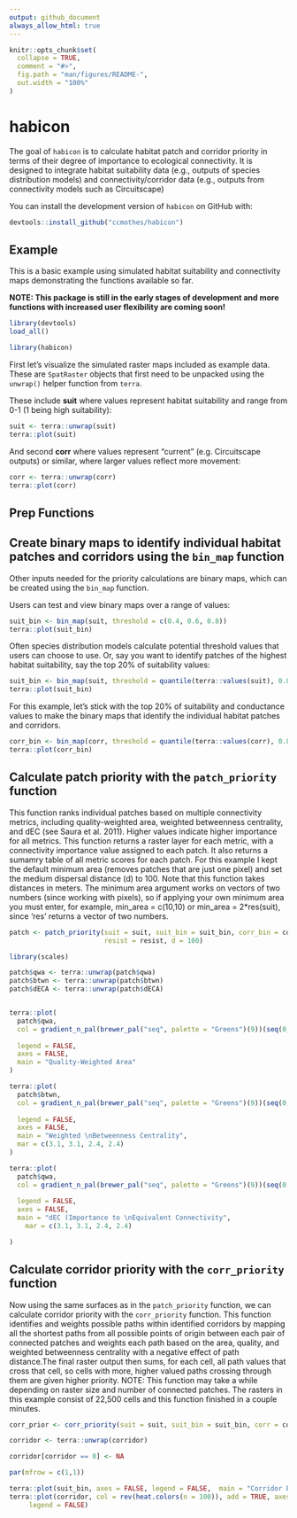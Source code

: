 ```yaml
---
output: github_document
always_allow_html: true
---
```


<!-- README.md is generated from README.Rmd. Please edit that file -->

```r
knitr::opts_chunk$set(
  collapse = TRUE,
  comment = "#>",
  fig.path = "man/figures/README-",
  out.width = "100%"
)
```

# **habicon**

<!-- badges: start -->

<!-- badges: end -->

The goal of `habicon` is to calculate habitat patch and corridor priority in terms of their degree of importance to ecological connectivity. It is designed to integrate habitat suitability data (e.g., outputs of species distribution models) and connectivity/corridor data (e.g., outputs from connectivity models such as Circuitscape)

You can install the development version of `habicon` on GitHub with:

```r
devtools::install_github("ccmothes/habicon")
```

## Example

This is a basic example using simulated habitat suitability and connectivity maps demonstrating the functions available so far.

**NOTE: This package is still in the early stages of development and more functions with increased user flexibility are coming soon!**

```r
library(devtools)
load_all()

```

```r
library(habicon)
```

First let's visualize the simulated raster maps included as example data. These are `SpatRaster` objects that first need to be unpacked using the `unwrap()` helper function from `terra`.

These include **suit** where values represent habitat suitability and range from 0-1 (1 being high suitability):

```r
suit <- terra::unwrap(suit)
terra::plot(suit)
```

And second **corr** where values represent "current" (e.g. Circuitscape outputs) or similar, where larger values reflect more movement:

```r
corr <- terra::unwrap(corr)
terra::plot(corr)
```

## Prep Functions

## Create binary maps to identify individual habitat patches and corridors using the `bin_map` function

Other inputs needed for the priority calculations are binary maps, which can be created using the `bin_map` function.

Users can test and view binary maps over a range of values:

```r
suit_bin <- bin_map(suit, threshold = c(0.4, 0.6, 0.8))
terra::plot(suit_bin)
```

Often species distribution models calculate potential threshold values that users can choose to use. Or, say you want to identify patches of the highest habitat suitability, say the top 20% of suitability values:

```r
suit_bin <- bin_map(suit, threshold = quantile(terra::values(suit), 0.8))
terra::plot(suit_bin)
```

For this example, let's stick with the top 20% of suitability and conductance values to make the binary maps that identify the individual habitat patches and corridors.

```r
corr_bin <- bin_map(corr, threshold = quantile(terra::values(corr), 0.8))
terra::plot(corr_bin)
```

## Calculate patch priority with the `patch_priority` function

This function ranks individual patches based on multiple connectivity metrics, including quality-weighted area, weighted betweenness centrality, and dEC (see Saura et al. 2011). Higher values indicate higher importance for all metrics. This function returns a raster layer for each metric, with a connectivity importance value assigned to each patch. It also returns a sumamry table of all metric scores for each patch. For this example I kept the default minimum area (removes patches that are just one pixel) and set the medium dispersal distance (d) to 100. Note that this function takes distances in meters. The minimum area argument works on vectors of two numbers (since working with pixels), so if applying your own minimum area you must enter, for example, min_area = c(10,10) or min_area = 2\*res(suit), since 'res' returns a vector of two numbers.

```r

patch <- patch_priority(suit = suit, suit_bin = suit_bin, corr_bin = corr_bin,
                        resist = resist, d = 100)

```

```r
library(scales)

patch$qwa <- terra::unwrap(patch$qwa)
patch$btwn <- terra::unwrap(patch$btwn)
patch$dECA <- terra::unwrap(patch$dECA)


terra::plot(
  patch$qwa,
  col = gradient_n_pal(brewer_pal("seq", palette = "Greens")(9))(seq(0, 1, length =
                                                                       100)),
  legend = FALSE,
  axes = FALSE,
  main = "Quality-Weighted Area"
)

terra::plot(
  patch$btwn,
  col = gradient_n_pal(brewer_pal("seq", palette = "Greens")(9))(seq(0, 1, length =
                                                                       100)),
  legend = FALSE,
  axes = FALSE,
  main = "Weighted \nBetweenness Centrality",
  mar = c(3.1, 3.1, 2.4, 2.4)
)

terra::plot(
  patch$qwa,
  col = gradient_n_pal(brewer_pal("seq", palette = "Greens")(9))(seq(0, 1, length =
                                                                       100)),
  legend = FALSE,
  axes = FALSE,
  main = "dEC (Importance to \nEquivalent Connectivity",
    mar = c(3.1, 3.1, 2.4, 2.4)

)

```


## Calculate corridor priority with the `corr_priority` function

Now using the same surfaces as in the `patch_priority` function, we can calculate corridor priority with the `corr_priority` function. This function identifies and weights possible paths within identified corridors by mapping all the shortest paths from all possible points of origin between each pair of connected patches and weights each path based on the area, quality, and weighted betweenness centrality with a negative effect of path distance.The final raster output then sums, for each cell, all path values that cross that cell, so cells with more, higher valued paths crossing through them are given higher priority. NOTE: This function may take a while depending on raster size and number of connected patches. The rasters in this example consist of 22,500 cells and this function finished in a couple minutes.

```r
corr_prior <- corr_priority(suit = suit, suit_bin = suit_bin, corr = corr_rescale, corr_bin = corr_matrix)
```

```r
corridor <- terra::unwrap(corridor)

corridor[corridor == 0] <- NA

par(mfrow = c(1,1))

terra::plot(suit_bin, axes = FALSE, legend = FALSE,  main = "Corridor Priority")
terra::plot(corridor, col = rev(heat.colors(n = 100)), add = TRUE, axes = FALSE,
     legend = FALSE)

```
